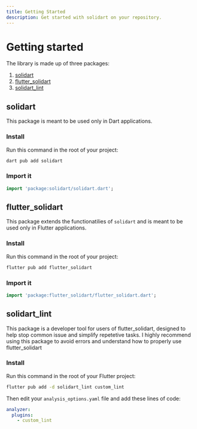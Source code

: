 ```yaml
---
title: Getting Started
description: Get started with solidart on your repository.
---
```


# Getting started

The library is made up of three packages:
1. [solidart](/getting-started#solidart)
2. [flutter_solidart](/getting-started#flutter_solidart)
2. [solidart_lint](/getting-started#solidart_lint)

## solidart

This package is meant to be used only in Dart applications.

### Install

Run this command in the root of your project:
```sh
dart pub add solidart
```

### Import it

```dart
import 'package:solidart/solidart.dart';
```

## flutter_solidart

This package extends the functionatilies of `solidart` and is meant to be used only in Flutter applications.

### Install

Run this command in the root of your project:
```sh
flutter pub add flutter_solidart
```

### Import it

```dart
import 'package:flutter_solidart/flutter_solidart.dart';
```

## solidart_lint

This package is a developer tool for users of flutter_solidart, designed to help stop common issue and simplify repetetive tasks.
<Success>I highly recommend using this package to avoid errors and understand how to properly use flutter_solidart</Success>

### Install

Run this command in the root of your Flutter project:
```sh
flutter pub add -d solidart_lint custom_lint
```

Then edit your `analysis_options.yaml` file and add these lines of code:
```yaml
analyzer:
  plugins:
    - custom_lint
```
